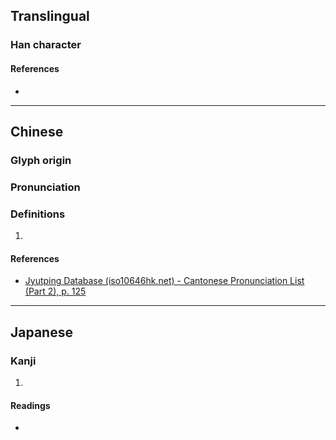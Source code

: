 {{character info/new}}
==Translingual==

===Han character===
{{Han char|rn=75|rad=木|as=02|sn=6|four=|canj=DSH|ids=⿰木刀}}

====References====
* {{Han ref|kx=0510.090|dkj=14432|dj=0894.070|hdz=21156.050|uh=6737|ud=26423}}

----

==Chinese==
{{zh-forms}}

===Glyph origin===
{{Han etym}}

===Pronunciation===
{{zh-pron
|m=dāo
|c=dou1
|mc=y
|oc=y
|cat=}}

===Definitions===
{{zh-hanzi}}

# {{rfdef|zh}}

====References====
* [http://www.iso10646hk.net/jp/document/download.jsp Jyutping Database (iso10646hk.net) - Cantonese Pronunciation List (Part 2), p. 125]

----

==Japanese==

===Kanji===
{{ja-kanji|grade=|rs=木02}}

# {{rfdef|ja|sort=木02}}

====Readings====
* {{ja-readings
|goon=とう<たう
|kanon=とう<たう
|kun=}}